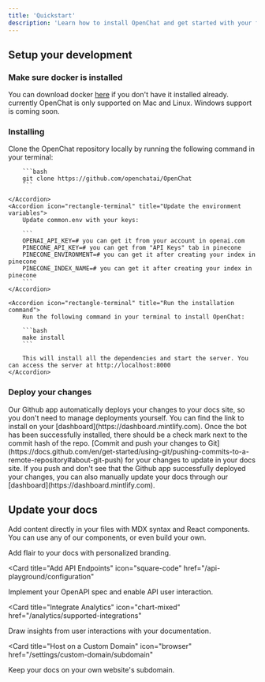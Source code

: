 ```yaml
---
title: 'Quickstart'
description: 'Learn how to install OpenChat and get started with your first chatbot.'
---
```


## Setup your development

### Make sure docker is installed

You can download docker [here](https://www.docker.com/products/docker-desktop) if you don't have it installed already.
currently OpenChat is only supported on Mac and Linux. Windows support is coming soon.

### Installing

<AccordionGroup>
    <Accordion icon="github" title="Clone OpenChat locally">
        Clone the OpenChat repository locally by running the following command in your terminal:

        ```bash
        git clone https://github.com/openchatai/OpenChat
        ```

    </Accordion>
    <Accordion icon="rectangle-terminal" title="Update the environment variables">
        Update common.env with your keys:

        ```
        OPENAI_API_KEY=# you can get it from your account in openai.com
        PINECONE_API_KEY=# you can get from "API Keys" tab in pinecone
        PINECONE_ENVIRONMENT=# you can get it after creating your index in pinecone
        PINECONE_INDEX_NAME=# you can get it after creating your index in pinecone
        ```
    </Accordion>

    <Accordion icon="rectangle-terminal" title="Run the installation command">
        Run the following command in your terminal to install OpenChat:

        ```bash
        make install
        ```

        This will install all the dependencies and start the server. You can access the server at http://localhost:8000
    </Accordion>
</AccordionGroup>

### Deploy your changes

<AccordionGroup>

<Accordion icon="message-bot" title="Install our Github app">
  Our Github app automatically deploys your changes to your docs site, so you
  don't need to manage deployments yourself. You can find the link to install on
  your [dashboard](https://dashboard.mintlify.com). Once the bot has been
  successfully installed, there should be a check mark next to the commit hash
  of the repo.
</Accordion>
<Accordion icon="rocket" title="Push your changes">
  [Commit and push your changes to
  Git](https://docs.github.com/en/get-started/using-git/pushing-commits-to-a-remote-repository#about-git-push)
  for your changes to update in your docs site. If you push and don't see that
  the Github app successfully deployed your changes, you can also manually
  update your docs through our [dashboard](https://dashboard.mintlify.com).
</Accordion>

</AccordionGroup>

## Update your docs

Add content directly in your files with MDX syntax and React components. You can use any of our components, or even build your own.

<CardGroup>

<Card title="Style Your Docs" icon="paintbrush" href="/settings/global">
  Add flair to your docs with personalized branding.
</Card>

<Card
  title="Add API Endpoints"
  icon="square-code"
  href="/api-playground/configuration"
>
  Implement your OpenAPI spec and enable API user interaction.
</Card>

<Card
  title="Integrate Analytics"
  icon="chart-mixed"
  href="/analytics/supported-integrations"
>
  Draw insights from user interactions with your documentation.
</Card>

<Card
  title="Host on a Custom Domain"
  icon="browser"
  href="/settings/custom-domain/subdomain"
>
  Keep your docs on your own website's subdomain.
</Card>

</CardGroup>
